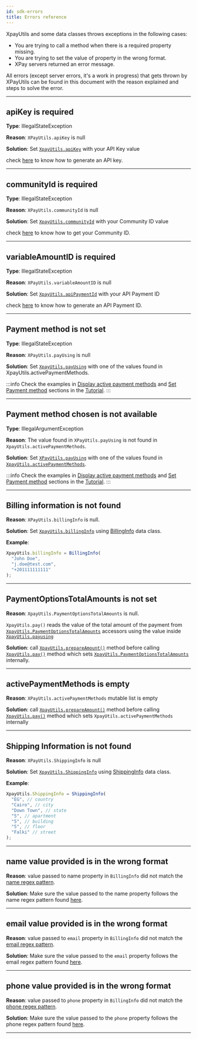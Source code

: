 ```yaml
---
id: sdk-errors
title: Errors reference
---
```


XpayUtils and some data classes throws exceptions in the following cases:

- You are trying to call a method when there is a required property missing.
- You are trying to set the value of property in the wrong format.
- XPay servers returned an error message.

All errors (except server errors, it's a work in progress) that gets thrown by XPayUtils can be found in this document with the reason explained and steps to solve the error.

---

## apiKey is required

**Type**: IllegalStateException

**Reason**: `XPayUtils.apiKey` is null

**Solution**: Set [`XpayUtils.apiKey`](/android-sdk/xpayutils#apikey) with your API Key value

check [here](/api-key) to know how to generate an API key.

---

## communityId is required

**Type**: IllegalStateException

**Reason**: `XPayUtils.communityId` is null

**Solution**: Set [`XpayUtils.communityId`](/android-sdk/xpayutils#communityid) with your Community ID value

check [here](/api-key) to know how to get your Community ID.

---

## variableAmountID is required

**Type**: IllegalStateException

**Reason**: `XPayUtils.variableAmountID` is null

**Solution**: Set [`XpayUtils.apiPaymentId`](/android-sdk/xpayutils#aipaymentid) with your API Payment ID

check [here](/api-payments) to know how to generate an API Payment ID.

---

## Payment method is not set

**Type**: IllegalStateException

**Reason**: `XPayUtils.payUsing` is null

**Solution**: Set [`XpayUtils.payUsing`](/android-sdk/xpayutils#payusing) with one of the values found in XpayUtils.activePaymentMethods.

:::info
Check the examples in [Display active payment methods](/android-sdk/example#3-display-active-payment-methods)
and [Set Payment method](/android-sdk/example#4-set-payment-method) sections in the [Tutorial](/android-sdk/example).
:::

---

## Payment method chosen is not available

**Type**: IllegalArgumentException

**Reason**: The value found in `XPayUtils.payUsing` is not found in `XpayUtils.activePaymentMethods`.

**Solution**: Set [`XPayUtils.payUsing`](/android-sdk/xpayutils#payusing) with one of the values found in [`XpayUtils.activePaymentMethods`](/android-sdk/xpayutils#activepaymentmethods).

:::info
Check the examples in [Display active payment methods](/android-sdk/example#3-display-active-payment-methods)
and [Set Payment method](/android-sdk/example#4-set-payment-method) sections in the [Tutorial](/android-sdk/example).
:::

---

## Billing information is not found

**Reason**: `XPayUtils.billingInfo` is null.

**Solution**: Set [`XpayUtils.billingInfo`](/android-sdk/xpayutils#billinginfo) using [BillingInfo](/android-sdk/classes#billinginfo) data class.

**Example**:

```jsx
XpayUtils.billingInfo = BillingInfo(
  "John Doe",
  "j.doe@test.com",
  "+201111111111"
);
```

---

## PaymentOptionsTotalAmounts is not set

**Reason**: `XpayUtils.PaymentOptionsTotalAmounts` is null.

`XpayUtils.pay()` reads the value of the total amount of the payment from [`XpayUtils.PaymentOptionsTotalAmounts`](/android-sdk/xpayutils#paymentoptionstotalamounts) accessors using the value inside [`XpayUtils.payusing`](/android-sdk/xpayutils#payusing)

**Solution**: call [`XpayUtils.prepareAmount()`](/android-sdk/xpayutils#prepareamount) method before calling [`XpayUtils.pay()`](/android-sdk/xpayutils#pay) method which sets [`XpayUtils.PaymentOptionsTotalAmounts`](/android-sdk/xpayutils#paymentoptionstotalamounts) internally.

---

## activePaymentMethods is empty

**Reason**: `XPayUtils.activePaymentMethods` mutable list is empty

**Solution**: call [`XpayUtils.prepareAmount()`](/android-sdk/xpayutils#prepareamount) method
before calling [`XpayUtils.pay()`](/android-sdk/xpayutils#pay) method which sets `XpayUtils.activePaymentMethods` internally

---

## Shipping Information is not found

**Reason**: `XPayUtils.ShippingInfo` is null

**Solution**: Set [`XpayUtils.ShippingInfo`](/android-sdk/xpayutils#shippinginfo) using [ShippingInfo](/android-sdk/classes#shippinginfo) data class.

**Example**:

```jsx
XpayUtils.ShippingInfo = ShippingInfo(
  "EG", // country
  "Cairo", // city
  "Down Town", // state
  "5", // apartment
  "5", // building
  "5", // floor
  "Falki" // street
);
```

---

## name value provided is in the wrong format

**Reason**: value passed to name property in `BillingInfo` did not match the [name regex pattern](/android-sdk/classes#name).

**Solution**: Make sure the value passed to the name property follows the name regex pattern found [here](/android-sdk/classes#name).

---

## email value provided is in the wrong format

**Reason**: value passed to `email` property in `BillingInfo` did not match the [email regex pattern](/android-sdk/classes#email).

**Solution**: Make sure the value passed to the `email` property follows the email regex pattern found [here](/android-sdk/classes#email).

---

## phone value provided is in the wrong format

**Reason**: value passed to `phone` property in `BillingInfo` did not match the [phone regex pattern](/android-sdk/classes#phone).

**Solution**: Make sure the value passed to the `phone` property follows the phone regex pattern found [here](/android-sdk/classes#phone).

---
